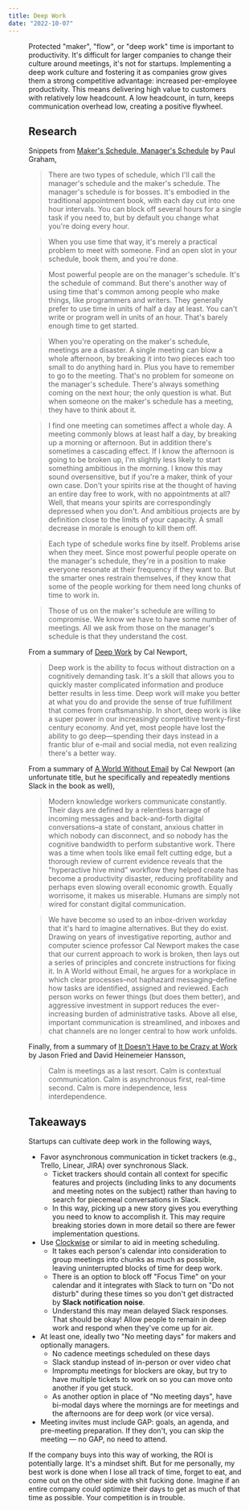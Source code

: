 ```yaml
---
title: Deep Work
date: "2022-10-07"
---
```


<Figure id="deep-work" />

Protected "maker", "flow", or "deep work" time is important to productivity. It's difficult for larger companies to change their culture around meetings, it's not for startups. Implementing a deep work culture and fostering it as companies grow gives them a strong competitive advantage: increased per-employee productivity. This means delivering high value to customers with relatively low headcount. A low headcount, in turn, keeps communication overhead low, creating a positive flywheel.

## Research

Snippets from [Maker's Schedule, Manager's Schedule](http://www.paulgraham.com/makersschedule.html) by Paul Graham,

> There are two types of schedule, which I'll call the manager's schedule and the maker's schedule. The manager's schedule is for bosses. It's embodied in the traditional appointment book, with each day cut into one hour intervals. You can block off several hours for a single task if you need to, but by default you change what you're doing every hour.

> When you use time that way, it's merely a practical problem to meet with someone. Find an open slot in your schedule, book them, and you're done.

> Most powerful people are on the manager's schedule. It's the schedule of command. But there's another way of using time that's common among people who make things, like programmers and writers. They generally prefer to use time in units of half a day at least. You can't write or program well in units of an hour. That's barely enough time to get started.

> When you're operating on the maker's schedule, meetings are a disaster. A single meeting can blow a whole afternoon, by breaking it into two pieces each too small to do anything hard in. Plus you have to remember to go to the meeting. That's no problem for someone on the manager's schedule. There's always something coming on the next hour; the only question is what. But when someone on the maker's schedule has a meeting, they have to think about it.

> I find one meeting can sometimes affect a whole day. A meeting commonly blows at least half a day, by breaking up a morning or afternoon. But in addition there's sometimes a cascading effect. If I know the afternoon is going to be broken up, I'm slightly less likely to start something ambitious in the morning. I know this may sound oversensitive, but if you're a maker, think of your own case. Don't your spirits rise at the thought of having an entire day free to work, with no appointments at all? Well, that means your spirits are correspondingly depressed when you don't. And ambitious projects are by definition close to the limits of your capacity. A small decrease in morale is enough to kill them off.

> Each type of schedule works fine by itself. Problems arise when they meet. Since most powerful people operate on the manager's schedule, they're in a position to make everyone resonate at their frequency if they want to. But the smarter ones restrain themselves, if they know that some of the people working for them need long
> chunks of time to work in.

> Those of us on the maker's schedule are willing to compromise. We know we have to have some number of meetings. All we ask from those on the manager's schedule is that they understand the cost.

From a summary of [Deep Work](https://www.calnewport.com/books/deep-work/) by Cal Newport,

> Deep work is the ability to focus without distraction on a cognitively demanding task. It's a skill that allows you to quickly master complicated information and produce better results in less time. Deep work will make you better at what you do and provide the sense of true fulfillment that comes from craftsmanship. In short, deep work is like a super power in our increasingly competitive twenty-first century economy. And yet, most people have lost the ability to go deep—spending their days instead in a frantic blur of e-mail and social media, not even realizing there's a better way.

From a summary of [A World Without Email](https://www.calnewport.com/books/a-world-without-email/) by Cal Newport (an unfortunate title, but he specifically and repeatedly mentions Slack in the book as well),

> Modern knowledge workers communicate constantly. Their days are defined by a relentless barrage of incoming messages and back-and-forth digital conversations–a state of constant, anxious chatter in which nobody can disconnect, and so nobody has the cognitive bandwidth to perform substantive work. There was a time when tools like email felt cutting edge, but a thorough review of current evidence reveals that the "hyperactive hive mind" workflow they helped create has become a productivity disaster, reducing profitability and perhaps even slowing overall economic growth. Equally worrisome, it makes us miserable. Humans are simply not wired for constant digital communication.

> We have become so used to an inbox-driven workday that it's hard to imagine alternatives. But they do exist. Drawing on years of investigative reporting, author and computer science professor Cal Newport makes the case that our current approach to work is broken, then lays out a series of principles and concrete instructions for fixing it. In A World without Email, he argues for a workplace in which clear processes–not haphazard messaging–define how tasks are identified, assigned and reviewed. Each person works on fewer things (but does them better), and aggressive investment in support reduces the ever-increasing burden of administrative tasks. Above all else, important communication is streamlined, and inboxes and chat channels are no longer central to how work unfolds.

Finally, from a summary of [It Doesn't Have to be Crazy at Work](https://basecamp.com/books/calm) by Jason Fried and David Heinemeier Hansson,

> Calm is meetings as a last resort.
> Calm is contextual communication.
> Calm is asynchronous first, real-time second.
> Calm is more independence, less interdependence.

## Takeaways

Startups can cultivate deep work in the following ways,

- Favor asynchronous communication in ticket trackers (e.g., Trello, Linear, JIRA) over synchronous Slack.
  - Ticket trackers should contain all context for specific features and projects (including links to any documents and meeting notes on the subject) rather than having to search for piecemeal conversations in Slack.
  - In this way, picking up a new story gives you everything you need to know to accomplish it. This may require breaking stories down in more detail so there are fewer implementation questions.
- Use [Clockwise](https://www.getclockwise.com/) or similar to aid in meeting scheduling.
  - It takes each person's calendar into consideration to group meetings into chunks as much as possible, leaving uninterrupted blocks of time for deep work.
  - There is an option to block off "Focus Time" on your calendar and it integrates with Slack to turn on "Do not disturb" during these times so you don't get distracted by **Slack notification noise**.
  - Understand this may mean delayed Slack responses. That should be okay! Allow people to remain in deep work and respond when they've come up for air.
- At least one, ideally two "No meeting days" for makers and optionally managers.
  - No cadence meetings scheduled on these days
  - Slack standup instead of in-person or over video chat
  - Impromptu meetings for blockers are okay, but try to have multiple tickets to work on so you can move onto another if you get stuck.
  - As another option in place of "No meeting days", have bi-modal days where the mornings are for meetings and the afternoons are for deep work (or vice versa).
- Meeting invites must include GAP: goals, an agenda, and pre-meeting preparation. If they don't, you can skip the meeting — no GAP, no need to attend.

If the company buys into this way of working, the ROI is potentially large. It's a mindset shift. But for me personally, my best work is done when I lose all track of time, forget to eat, and come out on the other side with shit fucking done. Imagine if an entire company could optimize their days to get as much of that time as possible. Your competition is in trouble.
